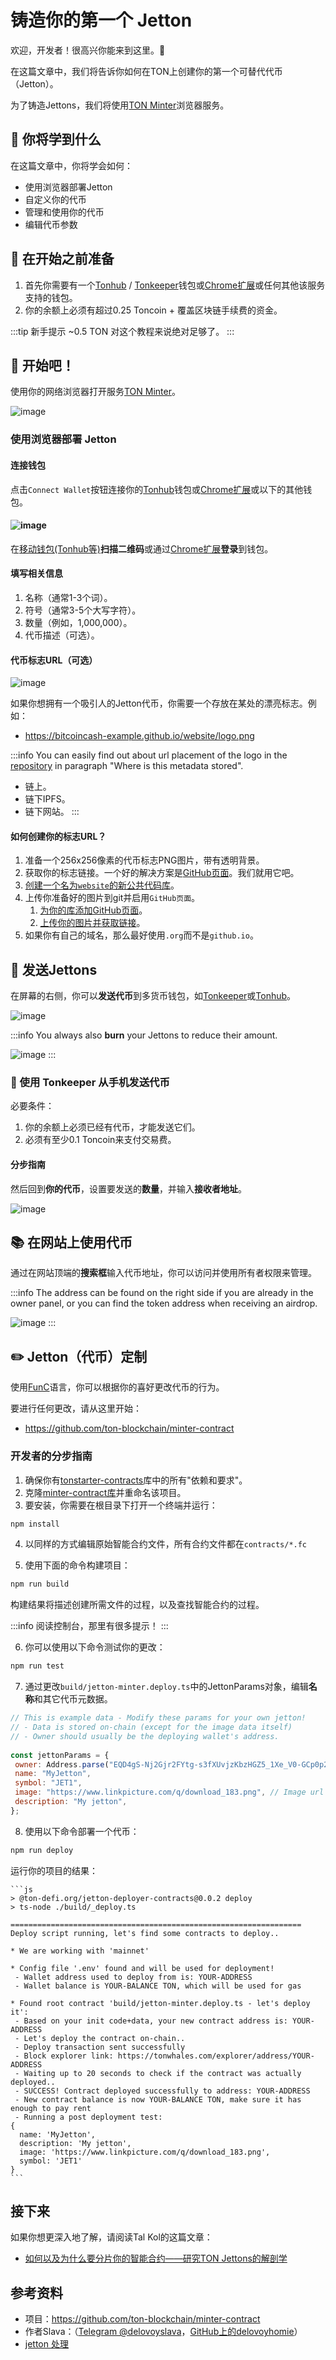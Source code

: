 # 铸造你的第一个 Jetton

欢迎，开发者！很高兴你能来到这里。👋

在这篇文章中，我们将告诉你如何在TON上创建你的第一个可替代代币（Jetton）。

为了铸造Jettons，我们将使用[TON Minter](https://minter.ton.org/)浏览器服务。

## 📖 你将学到什么

在这篇文章中，你将学会如何：

- 使用浏览器部署Jetton
- 自定义你的代币
- 管理和使用你的代币
- 编辑代币参数

## 📌 在开始之前准备

1. 首先你需要有一个[Tonhub](https://ton.app/wallets/tonhub-wallet) / [Tonkeeper](https://ton.app/wallets/tonkeeper)钱包或[Chrome扩展](https://ton.app/wallets/chrome-plugin)或任何其他该服务支持的钱包。
2. 你的余额上必须有超过0.25 Toncoin + 覆盖区块链手续费的资金。

:::tip 新手提示
~0.5 TON 对这个教程来说绝对足够了。
:::

## 🚀 开始吧！

使用你的网络浏览器打开服务[TON Minter](https://minter.ton.org/)。

![image](/img/tutorials/jetton/jetton-main-page.png)

### 使用浏览器部署 Jetton

#### 连接钱包

点击`Connect Wallet`按钮连接你的[Tonhub](https://ton.app/wallets/tonhub-wallet)钱包或[Chrome扩展](https://ton.app/wallets/chrome-plugin)或以下的其他钱包。

#### ![image](/img/tutorials/jetton/jetton-connect-wallet.png)

在[移动钱包(Tonhub等)](https://ton.app/wallets/tonhub-wallet)**扫描二维码**或通过[Chrome扩展](https://ton.app/wallets/chrome-plugin)**登录**到钱包。

#### 填写相关信息

1. 名称（通常1-3个词）。
2. 符号（通常3-5个大写字符）。
3. 数量（例如，1,000,000）。
4. 代币描述（可选）。

#### 代币标志URL（可选）

![image](/img/tutorials/jetton/jetton-token-logo.png)

如果你想拥有一个吸引人的Jetton代币，你需要一个存放在某处的漂亮标志。例如：

- https://bitcoincash-example.github.io/website/logo.png

:::info
You can easily find out  about url placement of the logo in the [repository](https://github.com/ton-blockchain/minter-contract#jetton-metadata-field-best-practices) in paragraph "Where is this metadata stored".

- 链上。
- 链下IPFS。
- 链下网站。
  :::

#### 如何创建你的标志URL？

1. 准备一个256x256像素的代币标志PNG图片，带有透明背景。
2. 获取你的标志链接。一个好的解决方案是[GitHub页面](https://pages.github.com/)。我们就用它吧。
3. [创建一个名为`website`的新公共代码库](https://docs.github.com/en/get-started/quickstart/create-a-repo)。
4. 上传你准备好的图片到git并启用`GitHub页面`。
   1. [为你的库添加GitHub页面](https://docs.github.com/en/pages/getting-started-with-github-pages/creating-a-github-pages-site)。
   2. [上传你的图片并获取链接](https://docs.github.com/en/repositories/working-with-files/managing-files/adding-a-file-to-a-repository)。
5. 如果你有自己的域名，那么最好使用`.org`而不是`github.io`。

## 💸 发送Jettons

在屏幕的右侧，你可以**发送代币**到多货币钱包，如[Tonkeeper](https://tonkeeper.com/)或[Tonhub](https://ton.app/wallets/tonhub-wallet)。

![image](/img/tutorials/jetton/jetton-send-tokens.png)

:::info
You always also **burn** your Jettons to reduce their amount.

![image](/img/tutorials/jetton/jetton-burn-tokens.png)
:::

### 📱 使用 Tonkeeper 从手机发送代币

必要条件：

1. 你的余额上必须已经有代币，才能发送它们。
2. 必须有至少0.1 Toncoin来支付交易费。

#### 分步指南

然后回到**你的代币**，设置要发送的**数量**，并输入**接收者地址**。

![image](/img/tutorials/jetton/jetton-send-tutorial.png)

## 📚 在网站上使用代币

通过在网站顶端的**搜索框**输入代币地址，你可以访问并使用所有者权限来管理。

:::info
The address can be found on the right side if you are already in the owner panel, or you can find the token address when receiving an airdrop.

![image](/img/tutorials/jetton/jetton-wallet-address.png)
:::

## ✏️ Jetton（代币）定制

使用[FunC](/v3/documentation/smart-contracts/func/overview)语言，你可以根据你的喜好更改代币的行为。

要进行任何更改，请从这里开始：

- https://github.com/ton-blockchain/minter-contract

### 开发者的分步指南

1. 确保你有[tonstarter-contracts](https://github.com/ton-defi-org/tonstarter-contracts)库中的所有"依赖和要求"。
2. 克隆[minter-contract库](https://github.com/ton-blockchain/minter-contract)并重命名该项目。
3. 要安装，你需要在根目录下打开一个终端并运行：

```bash npm2yarn
npm install
```

4. 以同样的方式编辑原始智能合约文件，所有合约文件都在`contracts/*.fc`

5. 使用下面的命令构建项目：

```bash npm2yarn
npm run build
```

构建结果将描述创建所需文件的过程，以及查找智能合约的过程。

:::info
阅读控制台，那里有很多提示！
:::

6. 你可以使用以下命令测试你的更改：

```bash npm2yarn
npm run test
```

7. 通过更改`build/jetton-minter.deploy.ts`中的JettonParams对象，编辑**名称**和其它代币元数据。

```js
// This is example data - Modify these params for your own jetton!
// - Data is stored on-chain (except for the image data itself)
// - Owner should usually be the deploying wallet's address.
  
const jettonParams = {
 owner: Address.parse("EQD4gS-Nj2Gjr2FYtg-s3fXUvjzKbzHGZ5_1Xe_V0-GCp0p2"),
 name: "MyJetton",
 symbol: "JET1",
 image: "https://www.linkpicture.com/q/download_183.png", // Image url
 description: "My jetton",
};
```

8. 使用以下命令部署一个代币：

```bash npm2yarn
npm run deploy
```

运行你的项目的结果：

````
```js
> @ton-defi.org/jetton-deployer-contracts@0.0.2 deploy
> ts-node ./build/_deploy.ts

=================================================================
Deploy script running, let's find some contracts to deploy..

* We are working with 'mainnet'

* Config file '.env' found and will be used for deployment!
 - Wallet address used to deploy from is: YOUR-ADDRESS
 - Wallet balance is YOUR-BALANCE TON, which will be used for gas

* Found root contract 'build/jetton-minter.deploy.ts - let's deploy it':
 - Based on your init code+data, your new contract address is: YOUR-ADDRESS
 - Let's deploy the contract on-chain..
 - Deploy transaction sent successfully
 - Block explorer link: https://tonwhales.com/explorer/address/YOUR-ADDRESS
 - Waiting up to 20 seconds to check if the contract was actually deployed..
 - SUCCESS! Contract deployed successfully to address: YOUR-ADDRESS
 - New contract balance is now YOUR-BALANCE TON, make sure it has enough to pay rent
 - Running a post deployment test:
{
  name: 'MyJetton',
  description: 'My jetton',
  image: 'https://www.linkpicture.com/q/download_183.png',
  symbol: 'JET1'
}
```
````

## 接下来

如果你想更深入地了解，请阅读Tal Kol的这篇文章：

- [如何以及为什么要分片你的智能合约——研究TON Jettons的解剖学](https://blog.ton.org/how-to-shard-your-ton-smart-contract-and-why-studying-the-anatomy-of-tons-jettons)

## 参考资料

- 项目：https://github.com/ton-blockchain/minter-contract
- 作者Slava：（[Telegram @delovoyslava](https://t.me/delovoyslava)，[GitHub上的delovoyhomie](https://github.com/delovoyhomie)）
- [ jetton 处理](/v3/guidelines/dapps/asset-processing/jettons)
